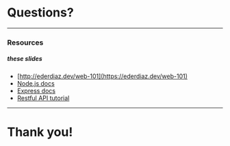 # Questions?

---

### Resources

##### these slides

- [http://ederdiaz.dev/web-101](https://ederdiaz.dev/web-101)
- [Node.js docs](https://nodejs.org/en/docs/)
- [Express docs](https://expressjs.com/)
- [Restful API tutorial](https://www.restapitutorial.com/)

---

# Thank you!
